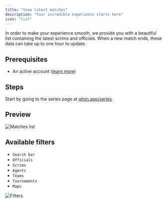 ```yaml
---
title: "View latest matches"
description: "Your incredible experience starts here"
icon: "list"
---
```


In order to make your experience smooth, we provide you with a beautiful list containing the latest scrims and officials.
When a new match ends, these data can take up to one hour to update.

## Prerequisites

- An active account ([learn more](/get-started/setup))

## Steps

Start by going to the series page at [qiton.app/series](https://qiton.app/series).

## Preview

<Frame>
    <img
        src="./images/root/list.png"
        alt="Matches list"
    />
</Frame>

## Available filters

- `Search bar`
- `Officials`
- `Scrims`
- `Agents`
- `Teams`
- `Tournaments`
- `Maps`

<Frame>
    <img
        src="./images/root/filters.png"
        alt="Filters"
    />
</Frame>
